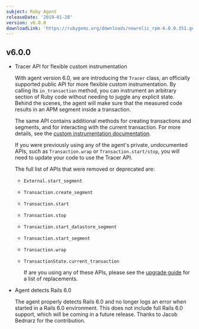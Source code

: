 ```yaml
---
subject: Ruby Agent
releaseDate: '2019-01-28'
version: v6.0.0
downloadLink: 'https://rubygems.org/downloads/newrelic_rpm-6.0.0.351.gem'
---
```


## v6.0.0

* Tracer API for flexible custom instrumentation

  With agent version 6.0, we are introducing the `Tracer` class, an officially supported public API for more flexible custom instrumentation. By calling its `in_transaction` method, you can instrument an arbitrary section of Ruby code without needing to juggle any explicit state. Behind the scenes, the agent will make sure that the measured code results in an APM segment inside a transaction.

  The same API contains additional methods for creating transactions and segments, and for interacting with the current transaction. For more details, see the [custom instrumentation documentation](https://docs.newrelic.com/docs/agents/ruby-agent/api-guides/ruby-custom-instrumentation).

  If you were previously using any of the agent's private, undocumented APIs, such as `Transaction.wrap` or `Transaction.start/stop`, you will need to update your code to use the Tracer API.

  The full list of APIs that were removed or deprecated are:

  * `External.start_segment`
  * `Transaction.create_segment`
  * `Transaction.start`
  * `Transaction.stop`
  * `Transaction.start_datastore_segment`
  * `Transaction.start_segment`
  * `Transaction.wrap`
  * `TransactionState.current_transaction`

    If are you using any of these APIs, please see the [upgrade guide](https://docs.newrelic.com/docs/agents/ruby-agent/troubleshooting/update-private-api-calls-public-tracer-api) for a list of replacements.
* Agent detects Rails 6.0

  The agent properly detects Rails 6.0 and no longer logs an error when started in a Rails 6.0 environment. This does not include full Rails 6.0 support, which will be coming in a future release. Thanks to Jacob Bednarz for the contribution.
